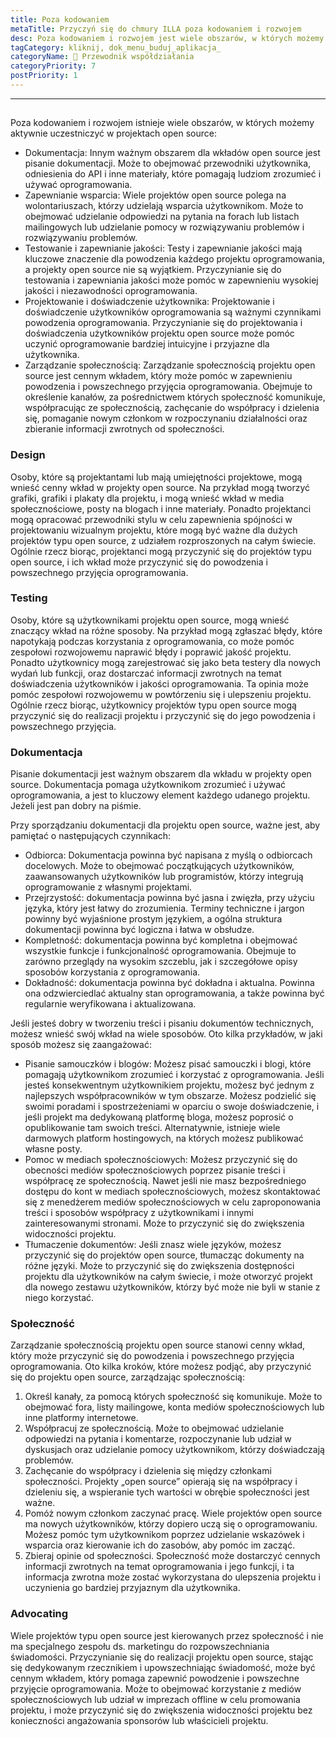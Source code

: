 ```yaml
---
title: Poza kodowaniem
metaTitle: Przyczyń się do chmury ILLA poza kodowaniem i rozwojem
desc: Poza kodowaniem i rozwojem jest wiele obszarów, w których możemy aktywnie uczestniczyć w chmurze ILLA
tagCategory: kliknij, dok_menu_buduj_aplikacja_
categoryName: 📎 Przewodnik współdziałania
categoryPriority: 7
postPriority: 1
---
```


* * *

## <Heading hidden>Poza kodowaniem</Heading>

Poza kodowaniem i rozwojem istnieje wiele obszarów, w których możemy aktywnie uczestniczyć w projektach open source:

-   Dokumentacja: Innym ważnym obszarem dla wkładów open source jest pisanie dokumentacji. Może to obejmować przewodniki użytkownika, odniesienia do API i inne materiały, które pomagają ludziom zrozumieć i używać oprogramowania.
-   Zapewnianie wsparcia: Wiele projektów open source polega na wolontariuszach, którzy udzielają wsparcia użytkownikom. Może to obejmować udzielanie odpowiedzi na pytania na forach lub listach mailingowych lub udzielanie pomocy w rozwiązywaniu problemów i rozwiązywaniu problemów.
-   Testowanie i zapewnianie jakości: Testy i zapewnianie jakości mają kluczowe znaczenie dla powodzenia każdego projektu oprogramowania, a projekty open source nie są wyjątkiem. Przyczynianie się do testowania i zapewniania jakości może pomóc w zapewnieniu wysokiej jakości i niezawodności oprogramowania.
-   Projektowanie i doświadczenie użytkownika: Projektowanie i doświadczenie użytkowników oprogramowania są ważnymi czynnikami powodzenia oprogramowania. Przyczynianie się do projektowania i doświadczenia użytkowników projektu open source może pomóc uczynić oprogramowanie bardziej intuicyjne i przyjazne dla użytkownika.
-   Zarządzanie społecznością: Zarządzanie społecznością projektu open source jest cennym wkładem, który może pomóc w zapewnieniu powodzenia i powszechnego przyjęcia oprogramowania. Obejmuje to określenie kanałów, za pośrednictwem których społeczność komunikuje, współpracując ze społecznością, zachęcanie do współpracy i dzielenia się, pomaganie nowym członkom w rozpoczynaniu działalności oraz zbieranie informacji zwrotnych od społeczności.

### [](https://www.illacloud.com/zh-CN/blog/opensource-for-non-developers#design)Design

Osoby, które są projektantami lub mają umiejętności projektowe, mogą wnieść cenny wkład w projekty open source. Na przykład mogą tworzyć grafiki, grafiki i plakaty dla projektu, i mogą wnieść wkład w media społecznościowe, posty na blogach i inne materiały. Ponadto projektanci mogą opracować przewodniki stylu w celu zapewnienia spójności w projektowaniu wizualnym projektu, które mogą być ważne dla dużych projektów typu open source, z udziałem rozproszonych na całym świecie. Ogólnie rzecz biorąc, projektanci mogą przyczynić się do projektów typu open source, i ich wkład może przyczynić się do powodzenia i powszechnego przyjęcia oprogramowania.

### [](https://www.illacloud.com/zh-CN/blog/opensource-for-non-developers#testing)Testing

Osoby, które są użytkownikami projektu open source, mogą wnieść znaczący wkład na różne sposoby. Na przykład mogą zgłaszać błędy, które napotykają podczas korzystania z oprogramowania, co może pomóc zespołowi rozwojowemu naprawić błędy i poprawić jakość projektu. Ponadto użytkownicy mogą zarejestrować się jako beta testery dla nowych wydań lub funkcji, oraz dostarczać informacji zwrotnych na temat doświadczenia użytkowników i jakości oprogramowania. Ta opinia może pomóc zespołowi rozwojowemu w powtórzeniu się i ulepszeniu projektu. Ogólnie rzecz biorąc, użytkownicy projektów typu open source mogą przyczynić się do realizacji projektu i przyczynić się do jego powodzenia i powszechnego przyjęcia.

### [](https://www.illacloud.com/zh-CN/blog/opensource-for-non-developers#documentation)Dokumentacja

Pisanie dokumentacji jest ważnym obszarem dla wkładu w projekty open source. Dokumentacja pomaga użytkownikom zrozumieć i używać oprogramowania, a jest to kluczowy element każdego udanego projektu. Jeżeli jest pan dobry na piśmie.

Przy sporządzaniu dokumentacji dla projektu open source, ważne jest, aby pamiętać o następujących czynnikach:

-   Odbiorca: Dokumentacja powinna być napisana z myślą o odbiorcach docelowych. Może to obejmować początkujących użytkowników, zaawansowanych użytkowników lub programistów, którzy integrują oprogramowanie z własnymi projektami.
-   Przejrzystość: dokumentacja powinna być jasna i zwięzła, przy użyciu języka, który jest łatwy do zrozumienia. Terminy techniczne i jargon powinny być wyjaśnione prostym językiem, a ogólna struktura dokumentacji powinna być logiczna i łatwa w obsłudze.
-   Kompletność: dokumentacja powinna być kompletna i obejmować wszystkie funkcje i funkcjonalność oprogramowania. Obejmuje to zarówno przeglądy na wysokim szczeblu, jak i szczegółowe opisy sposobów korzystania z oprogramowania.
-   Dokładność: dokumentacja powinna być dokładna i aktualna. Powinna ona odzwierciedlać aktualny stan oprogramowania, a także powinna być regularnie weryfikowana i aktualizowana.

Jeśli jesteś dobry w tworzeniu treści i pisaniu dokumentów technicznych, możesz wnieść swój wkład na wiele sposobów. Oto kilka przykładów, w jaki sposób możesz się zaangażować:

-   Pisanie samouczków i blogów: Możesz pisać samouczki i blogi, które pomagają użytkownikom zrozumieć i korzystać z oprogramowania. Jeśli jesteś konsekwentnym użytkownikiem projektu, możesz być jednym z najlepszych współpracowników w tym obszarze. Możesz podzielić się swoimi poradami i spostrzeżeniami w oparciu o swoje doświadczenie, i jeśli projekt ma dedykowaną platformę bloga, możesz poprosić o opublikowanie tam swoich treści. Alternatywnie, istnieje wiele darmowych platform hostingowych, na których możesz publikować własne posty.
-   Pomoc w mediach społecznościowych: Możesz przyczynić się do obecności mediów społecznościowych poprzez pisanie treści i współpracę ze społecznością. Nawet jeśli nie masz bezpośredniego dostępu do kont w mediach społecznościowych, możesz skontaktować się z menedżerem mediów społecznościowych w celu zaproponowania treści i sposobów współpracy z użytkownikami i innymi zainteresowanymi stronami. Może to przyczynić się do zwiększenia widoczności projektu.
-   Tłumaczenie dokumentów: Jeśli znasz wiele języków, możesz przyczynić się do projektów open source, tłumacząc dokumenty na różne języki. Może to przyczynić się do zwiększenia dostępności projektu dla użytkowników na całym świecie, i może otworzyć projekt dla nowego zestawu użytkowników, którzy być może nie byli w stanie z niego korzystać.

### [](https://www.illacloud.com/zh-CN/blog/opensource-for-non-developers#community)Społeczność

Zarządzanie społecznością projektu open source stanowi cenny wkład, który może przyczynić się do powodzenia i powszechnego przyjęcia oprogramowania. Oto kilka kroków, które możesz podjąć, aby przyczynić się do projektu open source, zarządzając społecznością:

1.  Określ kanały, za pomocą których społeczność się komunikuje. Może to obejmować fora, listy mailingowe, konta mediów społecznościowych lub inne platformy internetowe.
2.  Współpracuj ze społecznością. Może to obejmować udzielanie odpowiedzi na pytania i komentarze, rozpoczynanie lub udział w dyskusjach oraz udzielanie pomocy użytkownikom, którzy doświadczają problemów.
3.  Zachęcanie do współpracy i dzielenia się między członkami społeczności. Projekty „open source” opierają się na współpracy i dzieleniu się, a wspieranie tych wartości w obrębie społeczności jest ważne.
4.  Pomóż nowym członkom zaczynać pracę. Wiele projektów open source ma nowych użytkowników, którzy dopiero uczą się o oprogramowaniu. Możesz pomóc tym użytkownikom poprzez udzielanie wskazówek i wsparcia oraz kierowanie ich do zasobów, aby pomóc im zacząć.
5.  Zbieraj opinie od społeczności. Społeczność może dostarczyć cennych informacji zwrotnych na temat oprogramowania i jego funkcji, i ta informacja zwrotna może zostać wykorzystana do ulepszenia projektu i uczynienia go bardziej przyjaznym dla użytkownika.

### [](https://www.illacloud.com/zh-CN/blog/opensource-for-non-developers#advocating)Advocating

Wiele projektów typu open source jest kierowanych przez społeczność i nie ma specjalnego zespołu ds. marketingu do rozpowszechniania świadomości. Przyczynianie się do realizacji projektu open source, stając się dedykowanym rzecznikiem i upowszechniając świadomość, może być cennym wkładem, który pomaga zapewnić powodzenie i powszechne przyjęcie oprogramowania. Może to obejmować korzystanie z mediów społecznościowych lub udział w imprezach offline w celu promowania projektu, i może przyczynić się do zwiększenia widoczności projektu bez konieczności angażowania sponsorów lub właścicieli projektu.
